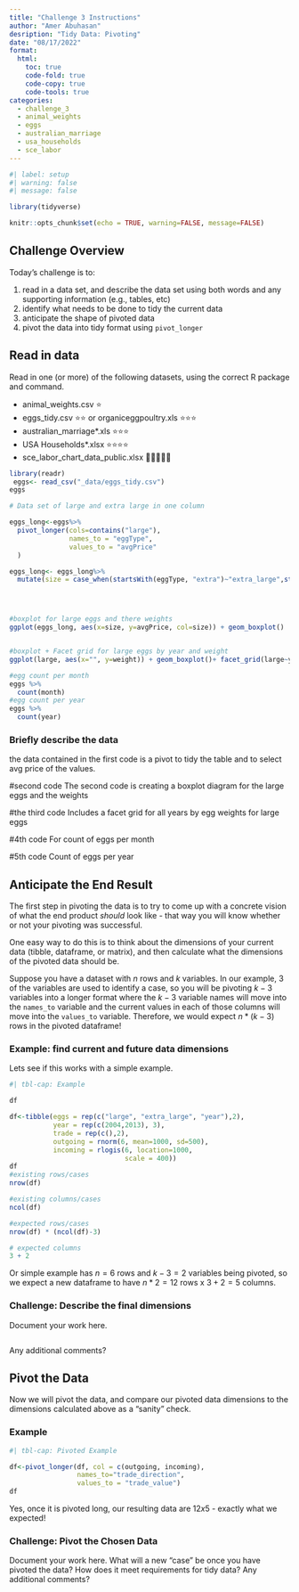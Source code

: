 ```yaml
---
title: "Challenge 3 Instructions"
author: "Amer Abuhasan"
desription: "Tidy Data: Pivoting"
date: "08/17/2022"
format:
  html:
    toc: true
    code-fold: true
    code-copy: true
    code-tools: true
categories:
  - challenge_3
  - animal_weights
  - eggs
  - australian_marriage
  - usa_households
  - sce_labor
---
```


```r
#| label: setup
#| warning: false
#| message: false

library(tidyverse)

knitr::opts_chunk$set(echo = TRUE, warning=FALSE, message=FALSE)

```

## Challenge Overview

Today's challenge is to:

1.  read in a data set, and describe the data set using both words and any supporting information (e.g., tables, etc)
2.  identify what needs to be done to tidy the current data
3.  anticipate the shape of pivoted data
4.  pivot the data into tidy format using `pivot_longer`

## Read in data

Read in one (or more) of the following datasets, using the correct R package and command.

-   animal_weights.csv ⭐
-   eggs_tidy.csv ⭐⭐ or organiceggpoultry.xls ⭐⭐⭐
-   australian_marriage\*.xls ⭐⭐⭐
-   USA Households\*.xlsx ⭐⭐⭐⭐
-   sce_labor_chart_data_public.xlsx 🌟🌟🌟🌟🌟

```r
library(readr)
 eggs<- read_csv("_data/eggs_tidy.csv")
eggs

# Data set of large and extra large in one column 

eggs_long<-eggs%>%
  pivot_longer(cols=contains("large"), 
               names_to = "eggType",
               values_to = "avgPrice"
  )

eggs_long<- eggs_long%>%
  mutate(size = case_when(startsWith(eggType, "extra")~"extra_large",startsWith(eggType, "large")~"large"))




#boxplot for large eggs and there weights 
ggplot(eggs_long, aes(x=size, y=avgPrice, col=size)) + geom_boxplot()


#boxplot + Facet grid for large eggs by year and weight 
ggplot(large, aes(x="", y=weight)) + geom_boxplot()+ facet_grid(large~year)

#egg count per month 
eggs %>% 
  count(month)
#egg count per year 
eggs %>%
  count(year)

```

### Briefly describe the data

the data contained in the first code is a pivot to tidy the table and to select avg price of the values. 

#second code 
The second code is creating a boxplot diagram for the large eggs and the weights 

#the third code 
Includes a facet grid for all years by egg weights for large eggs 

#4th code 
For count of eggs per month 

#5th code 
Count of eggs per year 





## Anticipate the End Result

The first step in pivoting the data is to try to come up with a concrete vision of what the end product *should* look like - that way you will know whether or not your pivoting was successful.

One easy way to do this is to think about the dimensions of your current data (tibble, dataframe, or matrix), and then calculate what the dimensions of the pivoted data should be.

Suppose you have a dataset with $n$ rows and $k$ variables. In our example, 3 of the variables are used to identify a case, so you will be pivoting $k-3$ variables into a longer format where the $k-3$ variable names will move into the `names_to` variable and the current values in each of those columns will move into the `values_to` variable. Therefore, we would expect $n * (k-3)$ rows in the pivoted dataframe!

### Example: find current and future data dimensions

Lets see if this works with a simple example.

```r
#| tbl-cap: Example

df

df<-tibble(eggs = rep(c("large", "extra_large", "year"),2),
           year = rep(c(2004,2013), 3), 
           trade = rep(c(),2),
           outgoing = rnorm(6, mean=1000, sd=500),
           incoming = rlogis(6, location=1000, 
                             scale = 400))
df
#existing rows/cases
nrow(df)

#existing columns/cases
ncol(df)

#expected rows/cases
nrow(df) * (ncol(df)-3)

# expected columns 
3 + 2
```

Or simple example has $n = 6$ rows and $k - 3 = 2$ variables being pivoted, so we expect a new dataframe to have $n * 2 = 12$ rows x $3 + 2 = 5$ columns.

### Challenge: Describe the final dimensions

Document your work here.

```r


```

Any additional comments?

## Pivot the Data

Now we will pivot the data, and compare our pivoted data dimensions to the dimensions calculated above as a "sanity" check.

### Example

```r
#| tbl-cap: Pivoted Example

df<-pivot_longer(df, col = c(outgoing, incoming),
                 names_to="trade_direction",
                 values_to = "trade_value")
df
```

Yes, once it is pivoted long, our resulting data are $12x5$ - exactly what we expected!

### Challenge: Pivot the Chosen Data

Document your work here. What will a new "case" be once you have pivoted the data? How does it meet requirements for tidy data?
Any additional comments?
